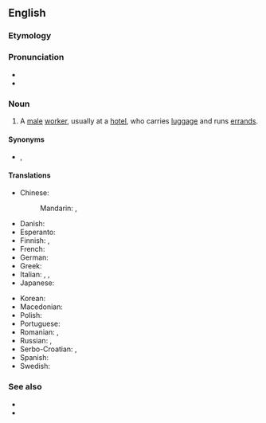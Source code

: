 {{also|bell boy}}
==English==

===Etymology===
{{compound|en|bell|boy}}

===Pronunciation===
* {{IPA|en|/ˈbɛlˌbɔɪ/}}
* {{audio|en|en-us-bellboy.ogg|Audio (US)}}

===Noun===
{{en-noun}}

# A [[male]] [[worker]], usually at a [[hotel]], who carries [[luggage]] and runs [[errand]]s.

====Synonyms====
* {{l|en|bellhop}}, {{l|en|bellman}}

====Translations====
{{trans-top|A male worker, usually at a hotel, who carries luggage and runs errands}}
* Chinese:
*: Mandarin: {{t+|cmn|服務生|sc=Hani}}, {{t+|cmn|服务生|tr=fúwùshēng|sc=Hani}}
* Danish: {{t|da|piccolo|c}}
* Esperanto: {{t+|eo|grumo|m|c}}
* Finnish: {{t|fi|hotellipoika}}, {{t+|fi|pikkolo}}
* French: {{t+|fr|chasseur|m}}
* German: {{t+|de|Hotelpage|m}}
* Greek: {{t+|el|γκρουμ|m|sc=Grek}}
* Italian: {{t+|it|boy|m}}, {{t+|it|fattorino|m}}, {{t+|it|facchino|m}}
* Japanese: {{t|ja|ベルボーイ|tr=berubōi}}
{{trans-mid}}
* Korean: {{t+|ko|사환}}
* Macedonian: {{t|mk|портир|m}}
* Polish: {{t+|pl|boy|m}}
* Portuguese: {{t+|pt|carregador|m}}
* Romanian: {{t+|ro|boy|m}}, {{t|ro|băiat de serviciu|m}}
* Russian: {{t+|ru|коридо́рный|m}}, {{t+|ru|посы́льный|m}}
* Serbo-Croatian: {{t|sh|потрчко|m}}, {{t+|sh|potrčko|m}}
* Spanish: {{t+|es|botones}}
* Swedish: {{t+|sv|piccolo}}
{{trans-bottom}}

===See also===
* {{l|en|bell captain}}
* {{l|en|bellgirl}}

{{C|en|Occupations|Male people}}